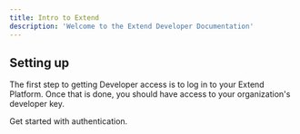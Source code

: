 ```yaml
---
title: Intro to Extend
description: 'Welcome to the Extend Developer Documentation'
---
```


## Setting up

The first step to getting Developer access is to log in to your Extend Platform. Once that is done, you should have access to your organization's developer key.

<CardGroup cols={2}>
  <Card
    title="Authentication"
    icon="pen-to-square"
    href="/api-reference/authentication"
  >
    Get started with authentication.
  </Card>
</CardGroup>
